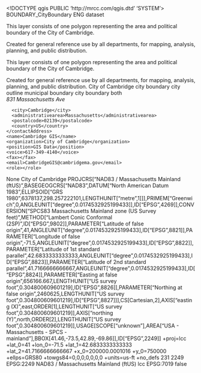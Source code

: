 <!DOCTYPE qgis PUBLIC 'http://mrcc.com/qgis.dtd' 'SYSTEM'>
<qgis version="3.22.9-Białowieża">
  <identifier>BOUNDARY_CityBoundary</identifier>
  <parentidentifier></parentidentifier>
  <language>ENG</language>
  <type>dataset</type>
  <title>BOUNDARY_CityBoundary</title>
  <abstract>This layer consists of one polygon representing the area and political boundary of the City of Cambridge.

Created for general reference use by all departments, for mapping, analysis, planning, and public distribution.

This layer consists of one polygon representing the area and political boundary of the City of Cambridge.

Created for general reference use by all departments, for mapping, analysis, planning, and public distribution.</abstract>
  <keywords vocabulary="Search keys">
    <keyword>City of Cambridge</keyword>
    <keyword>city boundary</keyword>
    <keyword>city outline</keyword>
    <keyword>municipal boundary</keyword>
  </keywords>
  <keywords vocabulary="gmd:topicCategory">
    <keyword>city boundary</keyword>
  </keywords>
  <contact>
    <contactAddress>
      <type>both</type>
      <address>831 Massachusetts Ave</address>
      <city>Cambridge</city>
      <administrativearea>Massachusetts</administrativearea>
      <postalcode>02139</postalcode>
      <country>US</country>
    </contactAddress>
    <name>Cambridge GIS</name>
    <organization>City of Cambridge</organization>
    <position>GIS Data</position>
    <voice>617-349-4140</voice>
    <fax></fax>
    <email>CambridgeGIS@cambridgema.gov</email>
    <role></role>
  </contact>
  <links>
    <link url="Server=otis; Service=5151; Database=cambridge; User=aroesch; Version=sde.DEFAULT" size="" description="" mimeType="" format="" type="ArcSDE Connection" name="SDE Feature Class"/>
  </links>
  <fees></fees>
  <constraints type="Limitations of use">None</constraints>
  <rights>City of Cambridge</rights>
  <encoding></encoding>
  <crs>
    <spatialrefsys>
      <wkt>PROJCRS["NAD83 / Massachusetts Mainland (ftUS)",BASEGEOGCRS["NAD83",DATUM["North American Datum 1983",ELLIPSOID["GRS 1980",6378137,298.257222101,LENGTHUNIT["metre",1]]],PRIMEM["Greenwich",0,ANGLEUNIT["degree",0.0174532925199433]],ID["EPSG",4269]],CONVERSION["SPCS83 Massachusetts Mainland zone (US Survey feet)",METHOD["Lambert Conic Conformal (2SP)",ID["EPSG",9802]],PARAMETER["Latitude of false origin",41,ANGLEUNIT["degree",0.0174532925199433],ID["EPSG",8821]],PARAMETER["Longitude of false origin",-71.5,ANGLEUNIT["degree",0.0174532925199433],ID["EPSG",8822]],PARAMETER["Latitude of 1st standard parallel",42.6833333333333,ANGLEUNIT["degree",0.0174532925199433],ID["EPSG",8823]],PARAMETER["Latitude of 2nd standard parallel",41.7166666666667,ANGLEUNIT["degree",0.0174532925199433],ID["EPSG",8824]],PARAMETER["Easting at false origin",656166.667,LENGTHUNIT["US survey foot",0.304800609601219],ID["EPSG",8826]],PARAMETER["Northing at false origin",2460625,LENGTHUNIT["US survey foot",0.304800609601219],ID["EPSG",8827]]],CS[Cartesian,2],AXIS["easting (X)",east,ORDER[1],LENGTHUNIT["US survey foot",0.304800609601219]],AXIS["northing (Y)",north,ORDER[2],LENGTHUNIT["US survey foot",0.304800609601219]],USAGE[SCOPE["unknown"],AREA["USA - Massachusetts - SPCS - mainland"],BBOX[41.46,-73.5,42.89,-69.86]],ID["EPSG",2249]]</wkt>
      <proj4>+proj=lcc +lat_0=41 +lon_0=-71.5 +lat_1=42.6833333333333 +lat_2=41.7166666666667 +x_0=200000.0001016 +y_0=750000 +ellps=GRS80 +towgs84=0,0,0,0,0,0,0 +units=us-ft +no_defs</proj4>
      <srsid>231</srsid>
      <srid>2249</srid>
      <authid>EPSG:2249</authid>
      <description>NAD83 / Massachusetts Mainland (ftUS)</description>
      <projectionacronym>lcc</projectionacronym>
      <ellipsoidacronym>EPSG:7019</ellipsoidacronym>
      <geographicflag>false</geographicflag>
    </spatialrefsys>
  </crs>
  <extent>
    <spatial maxx="773989.88716100004967302" maxz="0" dimensions="2" maxy="2972432.23427300015464425" minz="0" minx="747912.75948100001551211" crs="EPSG:2249" miny="2953724.35717799980193377"/>
  </extent>
</qgis>
